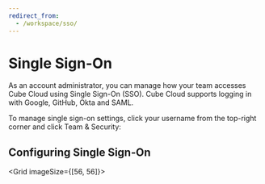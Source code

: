 ```yaml
---
redirect_from:
  - /workspace/sso/
---
```


# Single Sign-On

As an account administrator, you can manage how your team accesses Cube Cloud
using Single Sign-On (SSO). Cube Cloud supports logging in with Google, GitHub,
Okta and SAML.

To manage single sign-on settings, click your username from the top-right corner
and click <Btn>Team & Security</Btn>:

<Screenshot
  alt="Cube Cloud Team Authentication and SSO tab"
  src="https://ucarecdn.com/72248967-9b77-4a7e-970c-162b96861e4a/"
/>

## Configuring Single Sign-On

<Grid imageSize={[56, 56]}>
  <GridItem
    url="okta"
    imageUrl="https://static.cube.dev/icons/okta.svg"
    title="Okta"
  />
</Grid>
